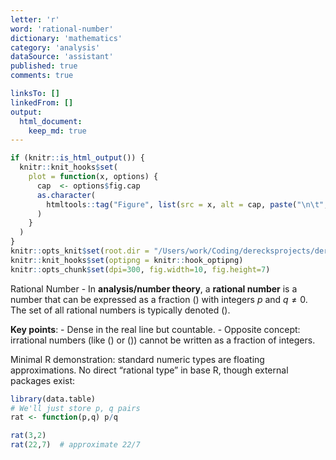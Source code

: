 ```yaml
---
letter: 'r'
word: 'rational-number'
dictionary: 'mathematics'
category: 'analysis'
dataSource: 'assistant'
published: true
comments: true

linksTo: []
linkedFrom: []
output:
  html_document:
    keep_md: true
---
```


```r
if (knitr::is_html_output()) {
  knitr::knit_hooks$set(
    plot = function(x, options) {
      cap  <- options$fig.cap
      as.character(
        htmltools::tag("Figure", list(src = x, alt = cap, paste("\n\t", cap, "\n", sep="")))
      )
    }
  )
}
knitr::opts_knit$set(root.dir = "/Users/work/Coding/derecksprojects/derecksnotes.com-playground/derecksnotes.com/client/src/app/dictionaries/mathematics/definitions")
knitr::knit_hooks$set(optipng = knitr::hook_optipng)
knitr::opts_chunk$set(dpi=300, fig.width=10, fig.height=7)
```

<a id="rational-number">Rational Number</a> - In **analysis/number theory**, a **rational number** is a number that can be expressed as a fraction \(\frac{p}{q}\) with integers $p$ and $q \neq 0$. The set of all rational numbers is typically denoted \(\mathbb{Q}\).

**Key points**:
- Dense in the real line but countable.
- Opposite concept: irrational numbers (like \(\sqrt{2}\) or \(\pi\)) cannot be written as a fraction of integers.

Minimal R demonstration: standard numeric types are floating approximations. No direct “rational type” in base R, though external packages exist:

```r
library(data.table)
# We'll just store p, q pairs
rat <- function(p,q) p/q

rat(3,2)
rat(22,7)  # approximate 22/7
```
